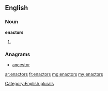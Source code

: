 ==English==

===Noun===
'''enactors'''

# {{plural of|[[enactor]]}}

===Anagrams===
* [[ancestor#English|ancestor]]

[[Category:English plurals]]

[[ar:enactors]]
[[fr:enactors]]
[[mg:enactors]]
[[my:enactors]]